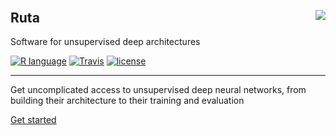 <style>
.page-header {
    padding-bottom: 0;
    margin: 0;
    border-bottom: 0px solid;
}
.jumbotron {
    margin-top: 30px;
}
</style>

<div class="jumbotron">

# Ruta <img src="https://raw.githubusercontent.com/fdavidcl/ruta/master/docs/images/logo/ruta_logo64.png" align="right">

Software for unsupervised deep architectures

[![R language](https://img.shields.io/badge/language-R-lightgrey.svg)](https://www.r-project.org/)
[![Travis](https://img.shields.io/travis/fdavidcl/ruta.svg)](https://travis-ci.org/fdavidcl/ruta)
[![license](https://img.shields.io/github/license/fdavidcl/ruta.svg)](https://www.gnu.org/licenses/gpl.html)

---

Get uncomplicated access to unsupervised deep neural networks, from building their architecture to their training and evaluation

[[]{.fa .fa-code} Get started](/articles/getting-started.html){.btn .btn-primary}

</div>
